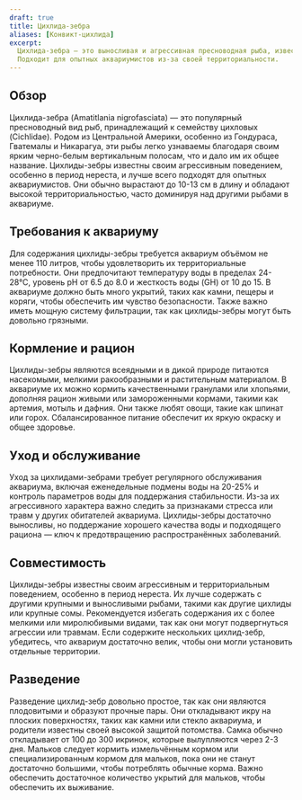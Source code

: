 ```yaml
---
draft: true
title: Цихлида-зебра
aliases: [Конвикт-цихлида]
excerpt:
  Цихлида-зебра — это выносливая и агрессивная пресноводная рыба, известная своими яркими черно-белыми полосами.
  Подходит для опытных аквариумистов из-за своей территориальности.
---
```


## Обзор

Цихлида-зебра (Amatitlania nigrofasciata) — это популярный пресноводный вид рыб, принадлежащий к семейству цихловых
(Cichlidae). Родом из Центральной Америки, особенно из Гондураса, Гватемалы и Никарагуа, эти рыбы легко узнаваемы
благодаря своим ярким черно-белым вертикальным полосам, что и дало им их общее название. Цихлиды-зебры известны своим
агрессивным поведением, особенно в период нереста, и лучше всего подходят для опытных аквариумистов. Они обычно
вырастают до 10-13 см в длину и обладают высокой территориальностью, часто доминируя над другими рыбами в аквариуме.

## Требования к аквариуму

Для содержания цихлиды-зебры требуется аквариум объёмом не менее 110 литров, чтобы удовлетворить их территориальные
потребности. Они предпочитают температуру воды в пределах 24-28°C, уровень pH от 6.5 до 8.0 и жесткость воды (GH) от 10
до 15. В аквариуме должно быть много укрытий, таких как камни, пещеры и коряги, чтобы обеспечить им чувство
безопасности. Также важно иметь мощную систему фильтрации, так как цихлиды-зебры могут быть довольно грязными.

## Кормление и рацион

Цихлиды-зебры являются всеядными и в дикой природе питаются насекомыми, мелкими ракообразными и растительным материалом.
В аквариуме их можно кормить качественными гранулами или хлопьями, дополняя рацион живыми или замороженными кормами,
такими как артемия, мотыль и дафния. Они также любят овощи, такие как шпинат или горох. Сбалансированное питание
обеспечит их яркую окраску и общее здоровье.

## Уход и обслуживание

Уход за цихлидами-зебрами требует регулярного обслуживания аквариума, включая еженедельные подмены воды на 20-25% и
контроль параметров воды для поддержания стабильности. Из-за их агрессивного характера важно следить за признаками
стресса или травм у других обитателей аквариума. Цихлиды-зебры достаточно выносливы, но поддержание хорошего качества
воды и подходящего рациона — ключ к предотвращению распространённых заболеваний.

## Совместимость

Цихлиды-зебры известны своим агрессивным и территориальным поведением, особенно в период нереста. Их лучше содержать с
другими крупными и выносливыми рыбами, такими как другие цихлиды или крупные сомы. Рекомендуется избегать содержания их
с более мелкими или миролюбивыми видами, так как они могут подвергнуться агрессии или травмам. Если содержите нескольких
цихлид-зебр, убедитесь, что аквариум достаточно велик, чтобы они могли установить отдельные территории.

## Разведение

Разведение цихлид-зебр довольно простое, так как они являются плодовитыми и образуют прочные пары. Они откладывают икру
на плоских поверхностях, таких как камни или стекло аквариума, и родители известны своей высокой защитой потомства.
Самка обычно откладывает от 100 до 300 икринок, которые вылупляются через 2-3 дня. Мальков следует кормить измельчённым
кормом или специализированным кормом для мальков, пока они не станут достаточно большими, чтобы потреблять обычные
корма. Важно обеспечить достаточное количество укрытий для мальков, чтобы обеспечить их выживание.
